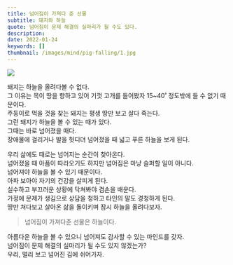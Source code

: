 ```yaml
---
title: 넘어짐이 가져다 준 선물
subtitle: 돼지와 하늘
quote: 넘어짐이 문제 해결의 실마리가 될 수도 있다.
description: 
date: 2022-01-24
keywords: []
thumbnail: /images/mind/pig-falling/1.jpg
---
```


![](/images/mind/pig-falling/1.jpg)

돼지는 하늘을 올려다볼 수 없다.  
그 이유는 목이 땅을 향하고 있어 기껏 고개를 들어봤자 15~40˚ 정도밖에 들 수 없기 때문이다.  
주둥이로 먹을 것을 찾는 돼지는 평생 땅만 보고 살다 죽는다.  
그런 돼지가 하늘을 볼 수 있는 때가 있다.  
그때는 바로 넘어졌을 때다.  
장애물에 걸리거나 발을 헛디뎌 넘어졌을 때 넓고 푸른 하늘을 보게 된다.  
  
우리 삶에도 때로는 넘어지는 순간이 찾아온다.  
넘어졌을 때 아픔이 따라오기도 하지만 넘어짐은 마냥 슬퍼할 일이 아니다.  
넘어져야 하늘을 볼 수 있기 때문이다.  
아파 보아야 자기의 건강을 살피게 된다.  
실수하고 부끄러운 상황에 닥쳐봐야 겸손을 배운다.  
가정에 문제가 생김으로 상담을 청하고 타인의 말도 경청하게 된다.  
땅만 쳐다보고 살아온 삶을 돌이키며 잠시 하늘을 올려다보자.  

> 넘어짐이 가져다준 선물은 하늘이다.

아름다운 하늘을 볼 수 있으니 넘어져도 감사할 수 있는 마인드를 갖자.  
넘어짐이 문제 해결의 실마리가 될 수도 있지 않겠는가?  
우리, 멀리 보고 넘어진 김에 쉬어가자.